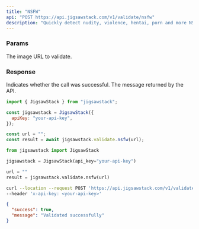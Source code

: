 ```yaml
---
title: "NSFW"
api: "POST https://api.jigsawstack.com/v1/validate/nsfw"
description: "Quickly detect nudity, violence, hentai, porn and more NSFW content in images."
---
```


### Params

<ParamField query="url" type="string" required>
  The image URL to validate.
</ParamField>

<Snippet file="header.mdx" />

### Response

<ResponseField name="success" type="boolean">
  Indicates whether the call was successful.
</ResponseField>

<ResponseField name="message" type="string">
  The message returned by the API.
</ResponseField>

<RequestExample>

```javascript Node.js
import { JigsawStack } from "jigsawstack";

const jigsawstack = JigsawStack({
  apiKey: "your-api-key",
});

const url = "";
const result = await jigsawstack.validate.nsfw(url);
```

```python Python
from jigsawstack import JigsawStack

jigsawstack = JigsawStack(api_key="your-api-key")

url = ""
result = jigsawstack.validate.nsfw(url)
```

```bash cURL
curl --location --request POST 'https://api.jigsawstack.com/v1/validate/nsfw?url=""' \
--header 'x-api-key: <your-api-key>'
```

</RequestExample>

<ResponseExample>

```json Response
{
  "success": true,
  "message": "Validated successfully"
}
```

</ResponseExample>

